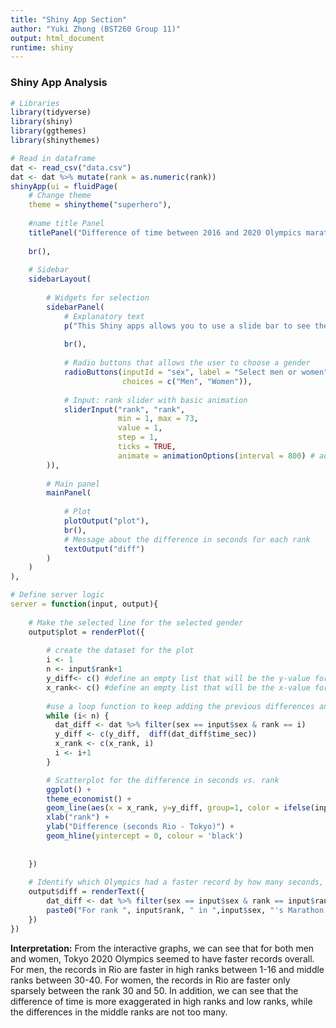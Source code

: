 ```yaml
---
title: "Shiny App Section"
author: "Yuki Zhong (BST260 Group 11)"
output: html_document
runtime: shiny
---
```



### Shiny App Analysis


```r
# Libraries
library(tidyverse)
library(shiny)
library(ggthemes)
library(shinythemes)

# Read in dataframe
dat <- read_csv("data.csv")
dat <- dat %>% mutate(rank = as.numeric(rank))
shinyApp(ui = fluidPage( 
    # Change theme 
    theme = shinytheme("superhero"),
   
    #name title Panel
    titlePanel("Difference of time between 2016 and 2020 Olympics marathon record for each rank"),
    
    br(),
    
    # Sidebar
    sidebarLayout(
        
        # Widgets for selection
        sidebarPanel(
            # Explanatory text
            p("This Shiny apps allows you to use a slide bar to see the change of differene in each ranking between 2016 and 2020 Olympics, seperately for men and women."),
            
            br(),
            
            # Radio buttons that allows the user to choose a gender
            radioButtons(inputId = "sex", label = "Select men or women",
                         choices = c("Men", "Women")),
            
            # Input: rank slider with basic animation
            sliderInput("rank", "rank",
                        min = 1, max = 73,
                        value = 1, 
                        step = 1,
                        ticks = TRUE,  
                        animate = animationOptions(interval = 800) # add play speed
        )),
        
        # Main panel
        mainPanel(
          
            # Plot
            plotOutput("plot"),
            br(), 
            # Message about the difference in seconds for each rank
            textOutput("diff")
        )
    )
),

# Define server logic
server = function(input, output){
    
    # Make the selected line for the selected gender
    output$plot = renderPlot({
      
        # create the dataset for the plot
        i <- 1
        n <- input$rank+1
        y_diff<- c() #define an empty list that will be the y-value for the plot
        x_rank<- c() #define an empty list that will be the x-value for the plot
      
        #use a loop function to keep adding the previous differences and ranks to the list given a specific rank 
        while (i< n) {
          dat_diff <- dat %>% filter(sex == input$sex & rank == i) 
          y_diff <- c(y_diff,  diff(dat_diff$time_sec))
          x_rank <- c(x_rank, i)
          i <- i+1
        }

        # Scatterplot for the difference in seconds vs. rank
        ggplot() +
        theme_economist() +
        geom_line(aes(x = x_rank, y=y_diff, group=1, color = ifelse(input$sex == "Men", 'deepskyblue2','hotpink2')), size = 1) +
        xlab("rank") +
        ylab("Difference (seconds Rio - Tokyo)") +
        geom_hline(yintercept = 0, colour = 'black') 
        
            
    })
    
    # Identify which Olympics had a faster record by how many seconds, for each rank and gender
    output$diff = renderText({
        dat_diff <- dat %>% filter(sex == input$sex & rank == input$rank) 
        paste0("For rank ", input$rank, " in ",input$sex, "'s Marathon , ", ifelse(diff(dat_diff$time_sec)<0,  "the record in Tokyo 2020", "the record in Rio 2016"), " is ", abs(diff(dat_diff$time_sec)), " seconds faster")
    })
})
```


**Interpretation:**
From the interactive graphs, we can see that for both men and women, Tokyo 2020 Olympics seemed to have faster records overall. For men, the records in Rio are faster in high ranks between 1-16 and middle ranks between 30-40. For women, the records in Rio are faster only sparsely between the rank 30 and 50. In addition, we can see that the difference of time is more exaggerated in high ranks and low ranks, while the differences in the middle ranks are not too many. 


